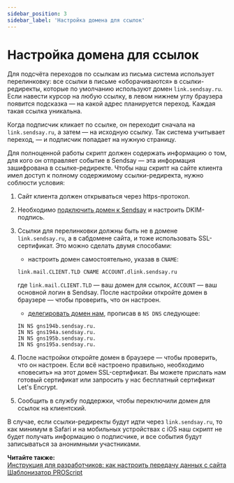 ```yaml
---
sidebar_position: 3
sidebar_label: 'Настройка домена для ссылок'
---
```


# Настройка домена для ссылок

Для подсчёта переходов по ссылкам из письма система использует перелинковку: все ссылки в письме «оборачиваются» в ссылки-редиректы, которые по умолчанию используют домен `link.sendsay.ru`. Если навести курсор на любую ссылку, в левом нижнем углу браузера появится подсказка — на какой адрес планируется переход. Каждая такая ссылка уникальна.

Когда подписчик кликает по ссылке, он переходит сначала на `link.sendsay.ru`, а затем — на исходную ссылку. Так система учитывает переход, — и подписчик попадает на нужную страницу.

Для полноценной работы скрипт должен содержать информацию о том, для кого он отправляет событие в Sendsay — эта информация зашифрована в ссылке-редиректе. Чтобы наш скрипт на сайте клиента имел доступ к полному содержимому ссылки-редиректа, нужно соблюсти условия:

1. Сайт клиента должен открываться через https-протокол.

2. Необходимо [подключить домен к Sendsay](https://docs.sendsay.ru/email-campaigns/settings/how-to-connect-domain/#как-самостоятельно-подключить-домен) и настроить DKIM-подпись.

3. Ссылки для перелинковки должны быть не в домене `link.sendsay.ru`, а в сабдомене сайта, и тоже использовать SSL-сертификат. Это можно сделать двумя способами:

   - настроить домен самостоятельно, указав в `CNAME`:

   ```
   link.mail.CLIENT.TLD CNAME ACCOUNT.dlink.sendsay.ru
   ```

   где `link.mail.CLIENT.TLD` — ваш домен для ссылок, `ACCOUNT` — ваш основной логин в Sendsay. После настройки откройте домен в браузере — чтобы проверить, что он настроен.

   - [делегировать домен нам](https://docs.sendsay.ru/email-campaigns/settings/how-to-delegate-subdomain), прописав в `NS DNS` следующее:

   ```
   IN NS gns194b.sendsay.ru.
   IN NS gns194a.sendsay.ru.
   IN NS gns195b.sendsay.ru.
   IN NS gns195a.sendsay.ru.
   ```

4. После настройки откройте домен в браузере — чтобы проверить, что он настроен. Если всё настроено правильно, необходимо «повесить» на этот домен SSL-сертификат. Вы можете прислать нам готовый сертификат или запросить у нас бесплатный сертификат Let's Encrypt.

5. Сообщить в службу поддержки, чтобы переключили домен для ссылок на клиентский.

В случае, если ссылки-редиректы будут идти через `link.sendsay.ru`, то как минимум в Safari и на мобильных устройствах с iOS наш скрипт не будет получать информацию о подписчике, и все события будут записываться за анонимными участниками.

**Читайте также:**<br/>
[Инструкция для разработчиков: как настроить передачу данных с сайта](https://docs.sendsay.ru/ecom/how-to-configure-data-transfer)<br/>
[Шаблонизатор PROScript](https://docs.sendsay.ru/ecom/ecom-proscript)
